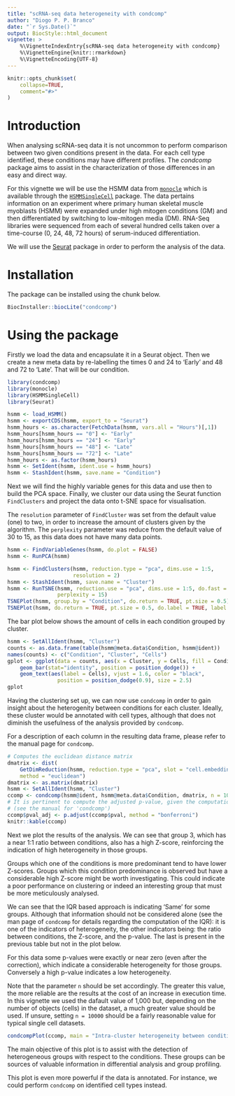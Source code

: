 ```yaml
---
title: "scRNA-seq data heterogeneity with condcomp"
author: "Diogo P. P. Branco"
date: "`r Sys.Date()`"
output: BiocStyle::html_document
vignette: >
    %\VignetteIndexEntry{scRNA-seq data heterogeneity with condcomp}
    %\VignetteEngine{knitr::rmarkdown}
    %\VignetteEncoding{UTF-8}
---
```


```r
knitr::opts_chunk$set(
    collapse=TRUE,
    comment="#>"
)
```

# Introduction

When analysing scRNA-seq data it is not uncommon to perform comparison between
two given conditions present in the data. For each cell type identified, these
conditions may have different profiles. The _condcomp_ package aims to assist in
the characterization of those differences in an easy and direct way.

For this vignette we will be use the HSMM data from
[`monocle`](https://bioconductor.org/packages/release/bioc/html/monocle.html)
which is available through the
[`HSMMSingleCell`](https://bioconductor.org/packages/release/data/experiment/html/HSMMSingleCell.html)
package.
The data pertains information on an experiment where primary human skeletal
muscle myoblasts (HSMM) were expanded under high mitogen conditions (GM) and
then differentiated by switching to low-mitogen media (DM). RNA-Seq libraries
were sequenced from each of several hundred cells taken over a time-course (0,
24, 48, 72 hours) of serum-induced differentiation.

We will use the [Seurat](https://cran.r-project.org/package=Seurat) package in
order to perform the analysis of the data.

# Installation

The package can be installed using the chunk below.

```r
BiocInstaller::biocLite("condcomp")
```

# Using the package

Firstly we load the data and encapsulate it in a Seurat object. Then we create
a new meta data by re-labelling the times 0 and 24 to 'Early' and 48 and 72
to 'Late'. That will be our condition.

```r
library(condcomp)
library(monocle)
library(HSMMSingleCell)
library(Seurat)

hsmm <- load_HSMM()
hsmm <- exportCDS(hsmm, export_to = "Seurat")
hsmm_hours <- as.character(FetchData(hsmm, vars.all = "Hours")[,1])
hsmm_hours[hsmm_hours == "0"] <- "Early"
hsmm_hours[hsmm_hours == "24"] <- "Early"
hsmm_hours[hsmm_hours == "48"] <- "Late"
hsmm_hours[hsmm_hours == "72"] <- "Late"
hsmm_hours <- as.factor(hsmm_hours)
hsmm <- SetIdent(hsmm, ident.use = hsmm_hours)
hsmm <- StashIdent(hsmm, save.name = "Condition")
```

Next we will find the highly variable genes for this data and use then to build
the PCA space. Finally, we cluster our data using the Seurat function
`FindClusters` and project the data onto t-SNE space for visualisation.

The `resolution` parameter of `FindCluster` was set from the default value (one)
to two, in order to increase the amount of clusters given by the algorithm. The
`perplexity` parameter was reduce from the default value of 30 to 15, as this
data does not have many data points.

```r
hsmm <- FindVariableGenes(hsmm, do.plot = FALSE)
hsmm <- RunPCA(hsmm)

hsmm <- FindClusters(hsmm, reduction.type = "pca", dims.use = 1:5,
                     resolution = 2)
hsmm <- StashIdent(hsmm, save.name = "Cluster")
hsmm <- RunTSNE(hsmm, reduction.use = "pca", dims.use = 1:5, do.fast = TRUE,
                perplexity = 15)
TSNEPlot(hsmm, group.by = "Condition", do.return = TRUE, pt.size = 0.5)
TSNEPlot(hsmm, do.return = TRUE, pt.size = 0.5, do.label = TRUE, label.size = 5)
```

The bar plot below shows the amount of cells in each condition grouped by
cluster.

```r
hsmm <- SetAllIdent(hsmm, "Cluster")
counts <- as.data.frame(table(hsmm@meta.data$Condition, hsmm@ident))
names(counts) <- c("Condition", "Cluster", "Cells")
gplot <- ggplot(data = counts, aes(x = Cluster, y = Cells, fill = Condition)) +
    geom_bar(stat="identity", position = position_dodge()) +
    geom_text(aes(label = Cells), vjust = 1.6, color = "black",
                position = position_dodge(0.9), size = 2.5)
gplot
```

Having the clustering set up, we can now use `condcomp` in order to gain insight
about the heterogenity between conditions for each cluster. Ideally, these
cluster would be annotated with cell types, although that does not diminish the
usefulness of the analysis provided by `condcomp`.

For a description of each column in the resulting data frame, please refer to
the manual page for `condcomp`.

```r
# Computes the euclidean distance matrix
dmatrix <- dist(
    GetDimReduction(hsmm, reduction.type = "pca", slot = "cell.embeddings"),
    method = "euclidean")
dmatrix <- as.matrix(dmatrix)
hsmm <- SetAllIdent(hsmm, "Cluster")
ccomp <- condcomp(hsmm@ident, hsmm@meta.data$Condition, dmatrix, n = 1000)
# It is pertinent to compute the adjusted p-value, given the computation method
# (see the manual for 'condcomp')
ccomp$pval_adj <- p.adjust(ccomp$pval, method = "bonferroni")
knitr::kable(ccomp)
```

Next we plot the results of the analysis. We can see that group 3, which has a
near 1:1 ratio between conditions, also has a high Z-score, reinforcing the
indication of high heterogeneity in those groups.

Groups which one of the conditions is more predominant tend to have lower
Z-scores. Groups which this condition predominance is observed but have a
considerable high Z-score might be worth investigating. This could indicate a
poor performance on clustering or indeed an interesting group that must be more
meticulously analysed.

We can see that the IQR based approach is indicating 'Same' for some groups.
Although that information should not be considered alone (see the man page of
`condcomp` for details regarding the computation of the IQR): it is one of the
indicators of heterogeneity, the other indicators being: the ratio between
conditions, the Z-score, and the p-value. The last is present in the previous
table but not in the plot below.

For this data some p-values were exactly or near zero (even after the
correction), which indicate a considerable heterogeneity for those groups.
Conversely a high p-value indicates a low heterogeneity.

Note that the parameter `n` should be set accordingly. The greater this value,
the more reliable are the results at the cost of an increase in execution time.
In this vignette we used the dafault value of 1,000 but, depending on the number
of objects (cells) in the dataset, a much greater value should be used. If
unsure, setting `n = 10000` should be a fairly reasonable value for typical
single cell datasets.

```r
condcompPlot(ccomp, main = "Intra-cluster heterogeneity between conditions")
```

The main objective of this plot is to assist with the detection of heterogeneous
groups with respect to the conditions. These groups can be sources of valuable
information in differential analysis and group profiling.

This plot is even more powerful if the data is annotated. For instance, we could
perform `condcomp` on identified cell types instead.
